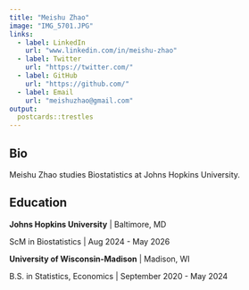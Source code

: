 ```yaml
---
title: "Meishu Zhao"
image: "IMG_5701.JPG"
links:
  - label: LinkedIn
    url: "www.linkedin.com/in/meishu-zhao"
  - label: Twitter
    url: "https://twitter.com/"
  - label: GitHub
    url: "https://github.com/"
  - label: Email
    url: "meishuzhao@gmail.com"
output:
  postcards::trestles
---
```

 
## Bio

Meishu Zhao studies Biostatistics at Johns Hopkins University.

## Education

**Johns Hopkins University** | Baltimore, MD

ScM in Biostatistics | Aug 2024 - May 2026

**University of Wisconsin-Madison** | Madison, WI

B.S. in Statistics, Economics | September 2020 - May 2024


